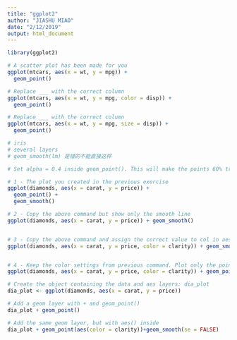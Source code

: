 ```yaml
---
title: "ggplot2"
author: "JIASHU MIAO"
date: "2/12/2019"
output: html_document
---
```

```r
library(ggplot2)
```

```r

# A scatter plot has been made for you
ggplot(mtcars, aes(x = wt, y = mpg)) +
  geom_point()

# Replace ___ with the correct column
ggplot(mtcars, aes(x = wt, y = mpg, color = disp)) +
  geom_point()

# Replace ___ with the correct column
ggplot(mtcars, aes(x = wt, y = mpg, size = disp)) +
  geom_point()

```
```r
# iris
# several layers
# geom_smooth(lm) 是错的不能直接这样

# Set alpha = 0.4 inside geom_point(). This will make the points 60% transparent/40% visible.

# 1 - The plot you created in the previous exercise
ggplot(diamonds, aes(x = carat, y = price)) +
  geom_point() +
  geom_smooth()

# 2 - Copy the above command but show only the smooth line
ggplot(diamonds, aes(x = carat, y = price)) + geom_smooth()


# 3 - Copy the above command and assign the correct value to col in aes()
ggplot(diamonds, aes(x = carat, y = price, color = clarity)) + geom_smooth()


# 4 - Keep the color settings from previous command. Plot only the points with argument alpha.
ggplot(diamonds, aes(x = carat, y = price, color = clarity)) + geom_point(alpha = 0.4)

```

```r
# Create the object containing the data and aes layers: dia_plot
dia_plot <- ggplot(diamonds, aes(x = carat, y = price))

# Add a geom layer with + and geom_point()
dia_plot + geom_point()

# Add the same geom layer, but with aes() inside
dia_plot + geom_point(aes(color = clarity))+geom_smooth(se = FALSE)

 ```



